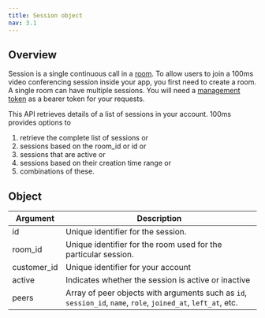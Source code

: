 ```yaml
---
title: Session object
nav: 3.1
---
```


## Overview

Session is a single continuous call in a [room](/server-side/v2/rooms/create-via-api). To allow users to join a 100ms video conferencing session inside your app, you first need to create a room. A single room can have multiple sessions. You will need a [management token](/server-side/v2/introduction/request#authentication-and-tokens) as a bearer token for your requests.

This API retrieves details of a list of sessions in your account. 100ms provides options to

1. retrieve the complete list of sessions or
2. sessions based on the room_id or id or
3. sessions that are active or
4. sessions based on their creation time range or
5. combinations of these.

<BaseRequest title="https://api.100ms.live/v2/sessions" />

## Object

| Argument    | Description                                                                                                   |
| ----------- | ------------------------------------------------------------------------------------------------------------- |
| id          | Unique identifier for the session.                                                                            |
| room_id     | Unique identifier for the room used for the particular session.                                               |
| customer_id | Unique identifier for your account                                                                            |
| active      | Indicates whether the session is active or inactive                                                           |
| peers       | Array of peer objects with arguments such as `id`, `session_id`, `name`, `role`, `joined_at`, `left_at`, etc. |
